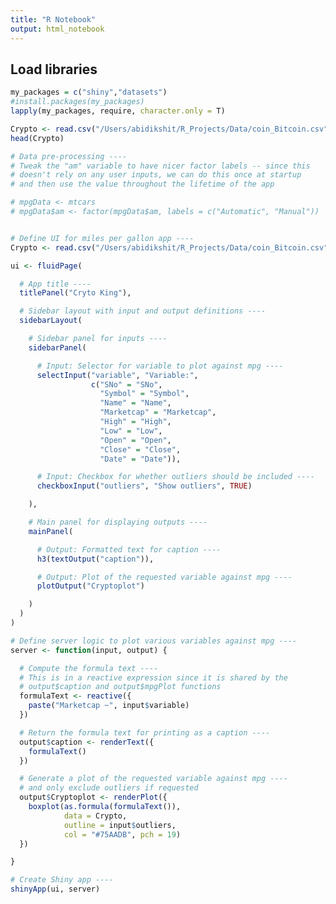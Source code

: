 ```yaml
---
title: "R Notebook"
output: html_notebook
---
```


## Load libraries
```r
my_packages = c("shiny","datasets")
#install.packages(my_packages)
lapply(my_packages, require, character.only = T)
```

```r
Crypto <- read.csv("/Users/abidikshit/R_Projects/Data/coin_Bitcoin.csv")
head(Crypto)
```

```r
# Data pre-processing ----
# Tweak the "am" variable to have nicer factor labels -- since this
# doesn't rely on any user inputs, we can do this once at startup
# and then use the value throughout the lifetime of the app

# mpgData <- mtcars
# mpgData$am <- factor(mpgData$am, labels = c("Automatic", "Manual"))


# Define UI for miles per gallon app ----
Crypto <- read.csv("/Users/abidikshit/R_Projects/Data/coin_Bitcoin.csv")

ui <- fluidPage(

  # App title ----
  titlePanel("Cryto King"),

  # Sidebar layout with input and output definitions ----
  sidebarLayout(

    # Sidebar panel for inputs ----
    sidebarPanel(

      # Input: Selector for variable to plot against mpg ----
      selectInput("variable", "Variable:",
                  c("SNo" = "SNo",
                    "Symbol" = "Symbol",
                    "Name" = "Name",
                    "Marketcap" = "Marketcap",
                    "High" = "High",
                    "Low" = "Low",
                    "Open" = "Open",
                    "Close" = "Close",
                    "Date" = "Date")),

      # Input: Checkbox for whether outliers should be included ----
      checkboxInput("outliers", "Show outliers", TRUE)

    ),

    # Main panel for displaying outputs ----
    mainPanel(

      # Output: Formatted text for caption ----
      h3(textOutput("caption")),

      # Output: Plot of the requested variable against mpg ----
      plotOutput("Cryptoplot")

    )
  )
)

# Define server logic to plot various variables against mpg ----
server <- function(input, output) {

  # Compute the formula text ----
  # This is in a reactive expression since it is shared by the
  # output$caption and output$mpgPlot functions
  formulaText <- reactive({
    paste("Marketcap ~", input$variable)
  })

  # Return the formula text for printing as a caption ----
  output$caption <- renderText({
    formulaText()
  })

  # Generate a plot of the requested variable against mpg ----
  # and only exclude outliers if requested
  output$Cryptoplot <- renderPlot({
    boxplot(as.formula(formulaText()),
            data = Crypto,
            outline = input$outliers,
            col = "#75AADB", pch = 19)
  })

}

# Create Shiny app ----
shinyApp(ui, server)
```


